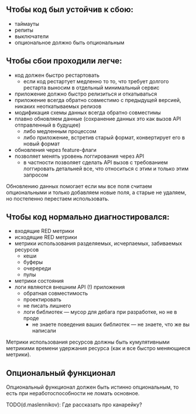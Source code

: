 ## Чтобы код был устойчив к сбою:

- таймауты
- репиты
- выключатели
- опциональное должно быть опциональным

## Чтобы сбои проходили легче:

- код должен быстро рестартовать
  - если код рестартует медленно то то, что требует долгого рестарта выносим в отдельный минимальный сервис
- приложение должно быстро релизиться и откатываться
- приложение всегда обратно совместимо с предыдущей версией, никаких неоткатываемых релизов
- модификация схемы данных всегда обратно совместимы
- плавно обновляем данные (сохранение данных это как вызов API отправленный в будущее)
  - либо медленным процессом
  - либо приложение, встретив старый формат, конвертирует его в новый формат
- обновления через feature-флаги
- позволяет менять уровень логгирования через API
  - в частности позволяет сделать API вызов с требованием логгировать детальней все, что относиться с этим и только этим запросом

Обновлению данных помогает если мы все поля считаем опциональными и только добавляем новые поля, а старые не удаляем, но постепенно перестаем использовать.

## Чтобы код нормально диагностировался:

- входящие RED метрики
- исходящие RED метрики
- метрики использования разделяемых, исчерпаемых, забиваемых ресурсов
  - кеши
  - буферы
  - очеререди
  - пулы
- метрики состояния
- логи являются внешним API (!) приложения
  - обратная совместимость
  - проектировать
  - не писать лишнего
  - логи библиотек — мусор для дебага при разработке, но не в проде
    - не знаете поведения ваших библиотек — не знаете, что же вы написали

Метрики использования ресурсов должны быть кумулятивными метрикими времени удержания ресурса (как и все быстро меняющиеся метрики).

## Опциональный функционал

Опциональный функционал должен быть истинно опциональным, то есть при неработоспособности не ломать основное.

TODO(d.maslennikov): Где рассказать про канарейку?
